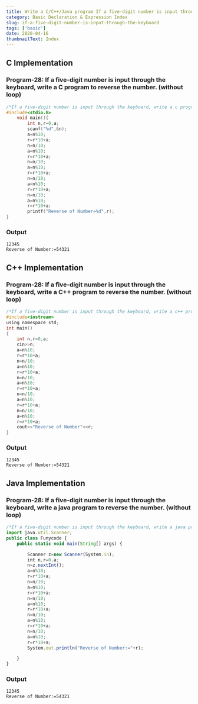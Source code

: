 ```yaml
---
title: Write a C/C++/Java program If a five-digit number is input through the keyboard, write a program to reverse the number. (without loop)
category: Basic Declaration & Expression Index
slug: if-a-five-digit-number-is-input-through-the-keyboard
tags: ['basic']
date: 2020-04-16
thumbnailText: Index
---
```


## C Implementation
### Program-28: If a five-digit number is input through the keyboard, write a C program to reverse the number. (without loop)
```c
/*If a five-digit number is input through the keyboard, write a c program to reverse the number. (without loop)*/
#include<stdio.h>
    void main(){
        int n,r=0,a;
        scanf("%d",&n);
        a=n%10;
        r=r*10+a;
        n=n/10;
        a=n%10;
        r=r*10+a;
        n=n/10;
        a=n%10;
        r=r*10+a;
        n=n/10;
        a=n%10;
        r=r*10+a;
        n=n/10;
        a=n%10;
        r=r*10+a;
        printf("Reverse of Number=%d",r);
}
```
### Output
```
12345
Reverse of Number:=54321
```

## C++ Implementation
### Program-28: If a five-digit number is input through the keyboard, write a C++ program to reverse the number. (without loop)
```c
/*If a five-digit number is input through the keyboard, write a c++ program to reverse the number. (without loop)*/
#include<iostream>
using namespace std;
int main()
{
    int n,r=0,a;
    cin>>n;
    a=n%10;
    r=r*10+a;
    n=n/10;
    a=n%10;
    r=r*10+a;
    n=n/10;
    a=n%10;
    r=r*10+a;
    n=n/10;
    a=n%10;
    r=r*10+a;
    n=n/10;
    a=n%10;
    r=r*10+a;
    cout<<"Reverse of Number"<<r;
}
```
### Output
```
12345
Reverse of Number:=54321
```

## Java Implementation
### Program-28: If a five-digit number is input through the keyboard, write a java program to reverse the number. (without loop)
```js
/*If a five-digit number is input through the keyboard, write a java program to reverse the number. (without loop)*/
import java.util.Scanner;
public class Funycode {
    public static void main(String[] args) {

        Scanner z=new Scanner(System.in);
        int n,r=0,a;
        n=z.nextInt();
        a=n%10;
        r=r*10+a;
        n=n/10;
        a=n%10;
        r=r*10+a;
        n=n/10;
        a=n%10;
        r=r*10+a;
        n=n/10;
        a=n%10;
        r=r*10+a;
        n=n/10;
        a=n%10;
        r=r*10+a;
        System.out.println("Reverse of Number:="+r);

    }
}
```
### Output
```
12345
Reverse of Number:=54321
```
